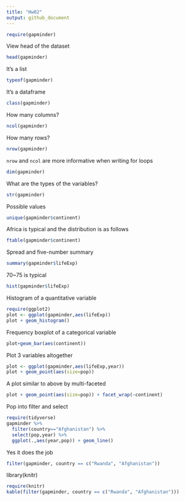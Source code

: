 ```yaml
---
title: "Hw02"
output: github_document
---
```


```r
require(gapminder)
```
View head of the dataset
```r
head(gapminder)
```

It's a list
```r
typeof(gapminder)
```
It's a dataframe
```r
class(gapminder)
```
How many columns?
```r
ncol(gapminder)
```
How many rows?
```r
nrow(gapminder)
```
`nrow` and `ncol` are more informative when writing for loops
```r
dim(gapminder)
```
What are the types of the variables?
```r
str(gapminder)
```
Possible values
```r
unique(gapminder$continent)
```
Africa is typical and the distribution is as follows
```r
ftable(gapminder$continent)
```
Spread and five-number summary
```r
summary(gapminder$lifeExp)
```
70~75 is typical
```r
hist(gapminder$lifeExp)
```
Histogram of a quantitative variable
```r
require(ggplot2)
plot <- ggplot(gapminder,aes(lifeExp))
plot + geom_histogram()
```
Frequency boxplot of a categorical variable
```r
plot+geom_bar(aes(continent))
```
Plot 3 variables altogether
```r
plot <- ggplot(gapminder,aes(lifeExp,year))
plot + geom_point(aes(size=pop))
```
A plot similar to above by multi-faceted 
```r
plot + geom_point(aes(size=pop)) + facet_wrap(~continent)
```
Pop into filter and select
```r
require(tidyverse)
gapminder %>%
  filter(country=="Afghanistan") %>% 
  select(pop,year) %>% 
  ggplot(.,aes(year,pop)) + geom_line()
```
Yes it does the job
```r
filter(gapminder, country == c("Rwanda", "Afghanistan"))
```
library(knitr)
```r
require(knitr)
kable(filter(gapminder, country == c("Rwanda", "Afghanistan")))
```

